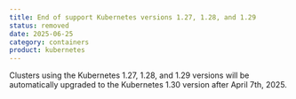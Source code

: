 ```yaml
---
title: End of support Kubernetes versions 1.27, 1.28, and 1.29
status: removed
date: 2025-06-25
category: containers
product: kubernetes
---
```


Clusters using the Kubernetes 1.27, 1.28, and 1.29 versions will be automatically upgraded to the Kubernetes 1.30 version after April 7th, 2025.

